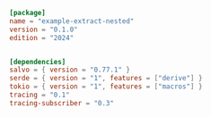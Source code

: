 ```toml  title="extract-nested/Cargo.toml"
[package]
name = "example-extract-nested"
version = "0.1.0"
edition = "2024"


[dependencies]
salvo = { version = "0.77.1" }
serde = { version = "1", features = ["derive"] }
tokio = { version = "1", features = ["macros"] }
tracing = "0.1"
tracing-subscriber = "0.3"

```